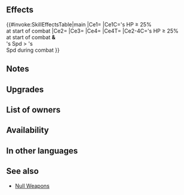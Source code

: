 {{Weapon Infobox
|tagid=SID_見切り追撃の槍＋
|intID=4181
|image=wep_lc169
|exclusive=0
|weaponType=Lance
|cost=300
|might=14
|range=1
|effect=At start of combat, if unit's HP ≥ 25%, grants Atk/Spd+5 to unit during combat, and also, if unit's Spd > foe's Spd, neutralizes effects that guarantee foe's follow-up attacks and effects that prevent unit's follow-up attacks and deals +5 damage during combat (except when dealing damage with area-of-effect Specials).
|required=Null Spear
|refinePaths=default
|refineSP=350
|refineMedals=500
|refineStones=50
|properties=random_owner
}}
==Effects==
{{#invoke:SkillEffectsTable|main
|Ce1={{Eft|Temporary buffs|Atk/Spd|5}}
|Ce1C={{Tgt|Unit}}'s HP ≥ 25%<br>at start of combat
|Ce2={{Eft|Damage Boost|5}}
|Ce3={{Eft|Neutralize Prevent Follow-Ups}}
|Ce4={{Eft|Neutralize Guaranteed Follow-Ups}}
|Ce4T={{Tgt|Foe}}
|Ce2-4C={{Tgt|Unit}}'s HP ≥ 25%<br>at start of combat '''&'''<br>{{Tgt|Unit}}'s Spd > {{Tgt|Foe}}'s<br>Spd during combat
}}
==Notes==
{{Temporary buffs}}
{{Follow-up effect neutralization}}
{{FlatDamage|5}}
==Upgrades==
{{Weapon Upgrade List}}
==List of owners==
{{Skill Hero List}}
==Availability==
{{PassiveFocusList}}
{{PassiveDistributionList}}
{{PassiveCombatManualList}}
==In other languages==
{{OtherLanguages
|english=Null Spear
|japanese=見切り追撃の槍
|german=Negationslanze
|spanishEU=Pica anuladora
|spanishLA=Pica nula
|french=Lance obstacle
|italian=Lancia del vento
|chineseTW=識破追擊之槍
|portuguese=Lança nula
}}
==See also==
{{See also skills|cond=Description LIKE '%grants Atk/Spd+%during combat%neutralizes effects%guarantee%prevent%' AND Description NOT LIKE '%【Null Follow-Up】%' AND Exclusive='1' AND Name NOT LIKE 'Null%+'}}
* [[Skill_families/Weapons#Null_(weapons)|Null Weapons]]
{{Weapons Navbox}}
